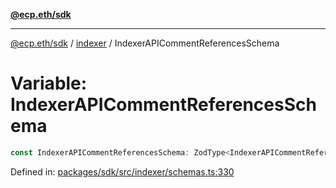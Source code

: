 [**@ecp.eth/sdk**](../../index.mdx)

***

[@ecp.eth/sdk](/sdk-reference/index.mdx) / [indexer](/sdk-reference/indexer/index.mdx) / IndexerAPICommentReferencesSchema

# Variable: IndexerAPICommentReferencesSchema

```ts
const IndexerAPICommentReferencesSchema: ZodType<IndexerAPICommentReferencesSchemaInputType>;
```

Defined in: [packages/sdk/src/indexer/schemas.ts:330](https://github.com/ecp-eth/comments-monorepo/blob/main/packages/sdk/src/indexer/schemas.ts#L330)
